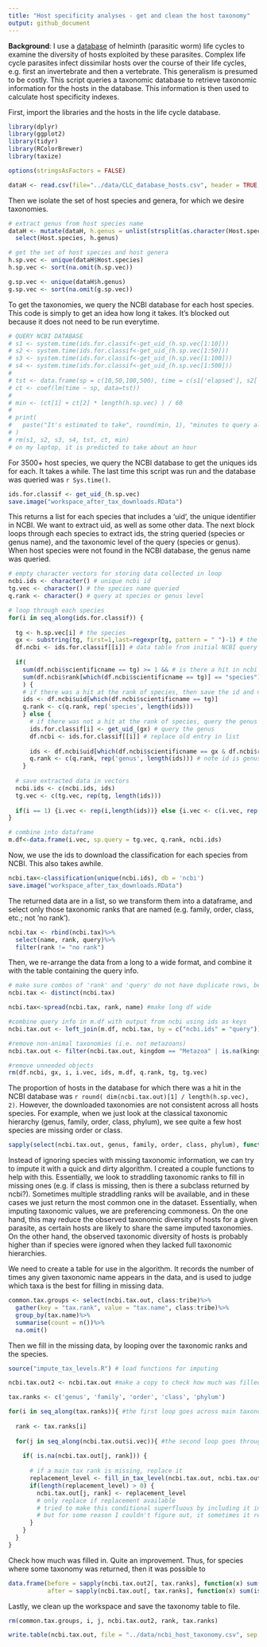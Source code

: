 ```yaml
---
title: "Host specificity analyses - get and clean the host taxonomy"
output: github_document
---
```


**Background**: I use a [database](http://onlinelibrary.wiley.com/doi/10.1002/ecy.1680/suppinfo) of helminth (parasitic worm) life cycles to examine the diversity of hosts exploited by these parasites. Complex life cycle parasites infect dissimilar hosts over the course of their life cycles, e.g. first an invertebrate and then a vertebrate. This generalism is presumed to be costly. This script queries a taxonomic database to retrieve taxonomic information for the hosts in the database. This information is then used to calculate host specificity indexes.

First, import the libraries and the hosts in the life cycle database.
```r
library(dplyr)
library(ggplot2)
library(tidyr)
library(RColorBrewer)
library(taxize)

options(stringsAsFactors = FALSE)

dataH <- read.csv(file="../data/CLC_database_hosts.csv", header = TRUE, sep=",")
```

Then we isolate the set of host species and genera, for which we desire taxonomies.

```r
# extract genus from host species name
dataH <- mutate(dataH, h.genus = unlist(strsplit(as.character(Host.species), split=" .*$")))%>%
  select(Host.species, h.genus)

# get the set of host species and host genera
h.sp.vec <- unique(dataH$Host.species)
h.sp.vec <- sort(na.omit(h.sp.vec))

g.sp.vec <- unique(dataH$h.genus)
g.sp.vec <- sort(na.omit(g.sp.vec))
```

To get the taxonomies, we query the NCBI database for each host species. This code is simply to get an idea how long it takes. It's blocked out because it does not need to be run everytime.

```r
# QUERY NCBI DATABASE
# s1 <- system.time(ids.for.classif<-get_uid_(h.sp.vec[1:10]))
# s2 <- system.time(ids.for.classif<-get_uid_(h.sp.vec[1:50]))
# s3 <- system.time(ids.for.classif<-get_uid_(h.sp.vec[1:100]))
# s4 <- system.time(ids.for.classif<-get_uid_(h.sp.vec[1:500]))
# 
# tst <- data.frame(sp = c(10,50,100,500), time = c(s1['elapsed'], s2['elapsed'], s3['elapsed'], s4['elapsed']))
# ct <- coef(lm(time ~ sp, data=tst))
# 
# min <- (ct[1] + ct[2] * length(h.sp.vec) ) / 60
# 
# print(
#   paste("It's estimated to take", round(min, 1), "minutes to query all the species")
# )
# rm(s1, s2, s3, s4, tst, ct, min)
# on my laptop, it is predicted to take about an hour
```

For 3500+ host species, we query the NCBI database to get the uniques ids for each. It takes a while. The last time this script was run and the database was queried was `r Sys.time()`.

```r
ids.for.classif <- get_uid_(h.sp.vec)
save.image("workspace_after_tax_downloads.RData")
```

This returns a list for each species that includes a 'uid', the unique identifier in NCBI. We want to extract uid, as well as some other data. The next block loops through each species to extract ids, the string queried (species or genus name), and the taxonomic level of the query (species or genus). When host species were not found in the NCBI database, the genus name was queried.

```r
# empty character vectors for storing data collected in loop
ncbi.ids <- character() # unique ncbi id
tg.vec <- character() # the species name queried
q.rank <- character() # query at species or genus level

# loop through each species
for(i in seq_along(ids.for.classif)) {
  
  tg <- h.sp.vec[i] # the species
  gx <- substring(tg, first=1,last=regexpr(tg, pattern = " ")-1) # the genus
  df.ncbi <- ids.for.classif[[i]] # data table from initial NCBI query
  
  if(
    sum(df.ncbi$scientificname == tg) >= 1 && # is there a hit in ncbi for exact species name?
    sum(df.ncbi$rank[which(df.ncbi$scientificname == tg)] == "species") >= 1 # and are the hits at the rank of species?
    ) { 
    # if there was a hit at the rank of species, then save the id and note the query was 'species-level'
    ids <- df.ncbi$uid[which(df.ncbi$scientificname == tg)]
    q.rank <- c(q.rank, rep('species', length(ids)))
    } else {
      # if there was not a hit at the rank of species, query the genus
      ids.for.classif[i] <- get_uid_(gx) # query the genus
      df.ncbi <- ids.for.classif[[i]] # replace old entry in list
      
      ids <- df.ncbi$uid[which(df.ncbi$scientificname == gx & df.ncbi$rank == "genus")] # if hit, save id
      q.rank <- c(q.rank, rep('genus', length(ids))) # note id is genus-level
    }
  
  # save extracted data in vectors
  ncbi.ids <- c(ncbi.ids, ids)
  tg.vec <- c(tg.vec, rep(tg, length(ids)))
  
  if(i == 1) {i.vec <- rep(i,length(ids))} else {i.vec <- c(i.vec, rep(i, length(ids)))}
}

# combine into dataframe
m.df<-data.frame(i.vec, sp.query = tg.vec, q.rank, ncbi.ids)
```

Now, we use the ids to download the classification for each species from NCBI. This also takes awhile.

```r
ncbi.tax<-classification(unique(ncbi.ids), db = 'ncbi')
save.image("workspace_after_tax_downloads.RData")
```

The returned data are in a list, so we transform them into a dataframe, and select only those taxonomic ranks that are named (e.g. family, order, class, etc.; not 'no rank').

```r
ncbi.tax <- rbind(ncbi.tax)%>%
  select(name, rank, query)%>%
  filter(rank != "no rank")
```

Then, we re-arrange the data from a long to a wide format, and combine it with the table containing the query info.

```r
# make sure combos of 'rank' and 'query' do not have duplicate rows, because it causes a problem when 'spreading' the data next
ncbi.tax <- distinct(ncbi.tax)

ncbi.tax<-spread(ncbi.tax, rank, name) #make long df wide

#combine query info in m.df with output from ncbi using ids as keys
ncbi.tax.out <- left_join(m.df, ncbi.tax, by = c("ncbi.ids" = "query"))

#remove non-animal taxonomies (i.e. not metazoans)
ncbi.tax.out <- filter(ncbi.tax.out, kingdom == "Metazoa" | is.na(kingdom))

#remove unneeded objects
rm(df.ncbi, gx, i, i.vec, ids, m.df, q.rank, tg, tg.vec)
```

The proportion of hosts in the database for which there was a hit in the NCBI database was `r round( dim(ncbi.tax.out)[1] / length(h.sp.vec), 2)`. However, the downloaded taxonomies are not consistent across all hosts species. For example, when we just look at the classical taxonomic hierarchy (genus, family, order, class, phylum), we see quite a few host species are missing order or class.

```r
sapply(select(ncbi.tax.out, genus, family, order, class, phylum), function(x) sum(is.na(x)))
```

Instead of ignoring species with missing taxonomic information, we can try to impute it with a quick and dirty algorithm. I created a couple functions to help with this. Essentially, we look to straddling taxonomic ranks to fill in missing ones (e.g. if class is missing, then is there a subclass returned by ncbi?). Sometimes multiple straddling ranks will be available, and in these cases we just return the most common one in the dataset. Essentially, when imputing taxonomic values, we are preferencing commoness. On the one hand, this may reduce the observed taxonomic diversity of hosts for a given parasite, as certain hosts are likely to share the same imputed taxonomies. On the other hand, the observed taxonomic diversity of hosts is probably higher than if species were ignored when they lacked full taxonomic hierarchies.

We need to create a table for use in the algorithm. It records the number of times any given taxonomic name appears in the data, and is used to judge which taxa is the best for filling in missing data. 

```r
common.tax.groups <- select(ncbi.tax.out, class:tribe)%>%
  gather(key = "tax.rank", value = "tax.name", class:tribe)%>%
  group_by(tax.name)%>%
  summarise(count = n())%>%
  na.omit()
```

Then we fill in the missing data, by looping over the taxonomic ranks and the species.

```r
source("impute_tax_levels.R") # load functions for imputing

ncbi.tax.out2 <- ncbi.tax.out #make a copy to check how much was filled in

tax.ranks <- c('genus', 'family', 'order', 'class', 'phylum')

for(i in seq_along(tax.ranks)){ #the first loop goes across main taxonomic columns in ncbi.tax.out
  
  rank <- tax.ranks[i]
  
  for(j in seq_along(ncbi.tax.out$i.vec)){ #the second loop goes through the rows of main columns
    
    if( is.na(ncbi.tax.out[j, rank])) {
      
      # if a main tax rank is missing, replace it
      replacement_level <- fill_in_tax_level(ncbi.tax.out, ncbi.tax.out[j, 'sp.query'], rank)
      if(length(replacement_level) > 0) { 
        ncbi.tax.out[j, rank] <- replacement_level
        # only replace if replacement available
        # tried to make this conditional superfluous by including it in 'fill_in_tax_level' function
        # but for some reason I couldn't figure out, it sometimes it returns empty character vectors
      }
    }
  }
}
```

Check how much was filled in. Quite an improvement. Thus, for species where some taxonomy was returned, then it was possible to 

```r
data.frame(before = sapply(ncbi.tax.out2[, tax.ranks], function(x) sum(is.na(x))), #before
           after = sapply(ncbi.tax.out[, tax.ranks], function(x) sum(is.na(x)))) #after
```

Lastly, we clean up the workspace and save the taxonomy table to file.

```r
rm(common.tax.groups, i, j, ncbi.tax.out2, rank, tax.ranks)

write.table(ncbi.tax.out, file = "../data/ncbi_host_taxonomy.csv", sep = ",", row.names = F) 
```